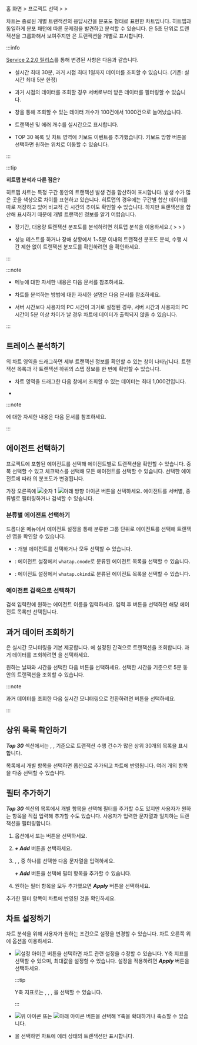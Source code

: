 홈 화면 &gt; 프로젝트 선택 &gt; <Cmdname sid="dashboard" className="uitext" /> &gt; <Cmdname sid="transaction_map" className="uitext" />

<Cmdname sid="transaction_map" className="uitext" /> 차트는 종료된 개별 트랜잭션의 응답시간을 분포도 형태로 표현한 차트입니다. 히트맵과 동일하게 분포 패턴에 따른 문제점을 발견하고 분석할 수 있습니다. <Cmdname sid="hitmap" className="uitext" />은 5초 단위로 트랜잭션을 그룹화해서 보여주지만 <Cmdname sid="transaction_map" className="uitext" />은 트랜잭션을 개별로 표시합니다.

<ImgLang img='dashboard-transaction-map.png' desc='트랜잭션 맵' />

:::info

[Service 2.2.0 릴리스](../release-notes/service/service-2.2.0)를 통해 변경된 사항은 다음과 같습니다.

- 실시간 최대 30분, 과거 시점 최대 1일까지 데이터를 조회할 수 있습니다. (기존: 실시간 최대 5분 한정)

- 과거 시점의 데이터를 조회할 경우 서버로부터 받은 데이터를 필터링할 수 있습니다.

- <Cmdname sid="TTL06209" className="uitext" /> 창을 통해 조회할 수 있는 데이터 개수가 100건에서 1000건으로 늘어났습니다.

- 트랜잭션 및 에러 개수를 실시간으로 표시합니다.

- <span class="uitext">TOP 30</span> 목록 및 차트 영역에 키보드 이벤트를 추가했습니다. 키보드 방향 버튼을 선택하면 원하는 위치로 이동할 수 있습니다.

:::

:::tip 

**히트맵 분석과 다른 점은?**

히트맵 차트는 특정 구간 동안의 트랜잭션 발생 건을 합산하여 표시합니다. 발생 수가 많은 곳을 색상으로 차이를 표현하고 있습니다. 히트맵의 경우에는 구간별 합산 데이터를 따로 저장하고 있어 비교적 긴 시간의 추이도 확인할 수 있습니다. 하지만 트랜잭션을 합산해 표시하기 때문에 개별 트랜잭션 정보를 알기 어렵습니다.

* 장기간, 대용량 트랜잭션 분포도를 분석하려면 히트맵 분석을 이용하세요.(<Cmdname sid="project_menu" className="uitext" /> &gt; <Cmdname sid="analysis" className="uitext" /> &gt; <Cmdname sid="hitmap" className="uitext" />)

* 성능 테스트를 하거나 장애 상황에서 1\~5분 이내의 트랜잭션 분포도 분석, 수행 시간 제한 없이 트랜잭션 분포도를 확인하려면 <Cmdname sid="transaction_map" className="uitext" />을 확인하세요.

:::

:::note

* <Cmdname sid="hitmap" className="uitext" /> 메뉴에 대한 자세한 내용은 <Link to="trs-view">다음 문서</Link>를 참조하세요. 

* <Cmdname sid="hitmap_transaction" className="uitext" /> 차트를 분석하는 방법에 대한 자세한 설명은 <Link to="../best-practice-guides/about-apm-hitmap-class">다음 문서</Link>를 참조하세요.

* 서버 시간보다 사용자의 PC 시간이 과거로 설정된 경우, 서버 시간과 사용자의 PC 시간이 5분 이상 차이가 날 경우 차트에 데이터가 출력되지 않을 수 있습니다.

:::

## 트레이스 분석하기

<Cmdname sid="transaction_map" />의 차트 영역을 드래그하면 세부 트랜잭션 정보를 확인할 수 있는 <Cmdname sid="TTL06209" className="uitext" /> 창이 나타납니다. 트랜잭션 목록과 각 트랜잭션 하위의 스텝 정보를 한 번에 확인할 수 있습니다.

<ImgLang img='dashboard-txmap-tx-analysis.png' desc='트레이스 분석' />

* 차트 영역을 드래그한 다음 <Cmdname sid="TTL06209" className="uitext" /> 창에서 조회할 수 있는 데이터는 최대 1,000건입니다.

* 

:::note

 <Cmdname sid="TTL06209" className="uitext" />에 대한 자세한 내용은 <Link to="dashboard-hitmap-trace">다음 문서</Link>를 참조하세요.

:::


## 에이전트 선택하기

프로젝트에 포함된 에이전트를 선택해 에이전트별로 트랜잭션을 확인할 수 있습니다. 중복 선택할 수 있고 <Cmdname sid="select_all" className="uitext" /> 체크박스를 선택해 모든 에이전트를 선택할 수 있습니다. 선택한 에이전트에 따라 <Cmdname sid="transaction_map" className="uitext" />의 분포도가 변경됩니다.

<ImgLang img='dashboard-txmap-select-agent.png' desc='에이전트 선택' />

가장 오른쪽에 ![숫자 1](/img/number-01.png) ![아래 방향 아이콘](/img/down-arrow.svg) 버튼을 선택하세요. 에이전트를 서버별, 종류별로 필터링하거나 검색할 수 있습니다.

### 분류별 에이전트 선택하기

드롭다운 메뉴에서 에이전트 설정을 통해 분류한 그룹 단위로 에이전트를 선택해 트랜잭션 맵을 확인할 수 있습니다.

* <Cmdname sid="type_oid" className="uitext" />: 개별 에이전트를 선택하거나 모두 선택할 수 있습니다.

* <Cmdname sid="type_onode" className="uitext" />: 에이전트 설정에서 <code>whatap.onode</code>로 분류된 에이전트 목록을 선택할 수 있습니다.

* <Cmdname sid="type_okind" className="uitext" />: 에이전트 설정에서 <code>whatap.okind</code>로 분류된 에이전트 목록을 선택할 수 있습니다.

### 에이전트 검색으로 선택하기

검색 입력란에 원하는 에이전트 이름을 입력하세요. 입력 후 <Cmdname sid="apply_immediately" className="uitext" /> 버튼을 선택하면 해당 에이전트 목록만 선택됩니다.


## 과거 데이터 조회하기

<Cmdname sid="transaction_map" className="uitext" />은 실시간 모니터링을 기본 제공합니다. <Cmdname sid="duration" className="uitext" />에 설정된 간격으로 트랜잭션을 조회합니다. 과거 데이터를 조회하려면 <Cmdname sid="end_time" className="uitext" />을 선택하세요.

<ImgLang img='dashboard-txmap-select-time.png' desc='시간 선택' />

원하는 날짜와 시간을 선택한 다음 <Cmdname sid="ok" className="uitext" /> 버튼을 선택하세요. 선택한 시간을 기준으로 5분 동안의 트랜잭션을 조회할 수 있습니다.

:::note

과거 데이터를 조회한 다음 실시간 모니터링으로 전환하려면 <Cmdname sid="realtime" className="uitext" /> 버튼을 선택하세요.

:::


## 상위 목록 확인하기

***Top 30*** 섹션에서는 <Cmdname sid="TTL06918" className="uitext" />, <Cmdname sid="TTL06101" className="uitext" />, <Cmdname sid="ip" className="uitext" /> 기준으로 트랜잭션 수행 건수가 많은 상위 30개의 목록을 표시합니다. 

<ImgLang img='dashboard-txmap-top30.png' desc='Top 30' />

목록에서 개별 항목을 선택하면 <Cmdname sid="filter" className="uitext" /> 옵션으로 추가되고 <Cmdname sid="transaction_map" className="uitext" /> 차트에 반영됩니다. 여러 개의 항목을 다중 선택할 수 있습니다.


## 필터 추가하기

***Top 30*** 섹션의 목록에서 개별 항목을 선택해 필터를 추가할 수도 있지만 사용자가 원하는 항목을 직접 입력해 추가할 수도 있습니다. 사용자가 입력한 문자열과 일치하는 트랜잭션을 필터링합니다.

1. <Cmdname sid="filter" className="uitext" /> 옵션에서 <Cmdname sid="add_filter" className="uitext" /> 또는 <LinkImage img="ico-add.svg" className="ico" /> 버튼을 선택하세요.

1. ***+ Add*** 버튼을 선택하세요.

1. <Cmdname sid="TTL06918" className="uitext" />, <Cmdname sid="TTL06101" className="uitext" />, <Cmdname sid="ip" className="uitext" /> 중 하나를 선택한 다음 문자열을 입력하세요.

    <ImgLang img='dashboard-txmap-filter.png' desc='필터 추가' />

    ***+ Add*** 버튼을 선택해 필터 항목을 추가할 수 있습니다.

1. 원하는 필터 항목을 모두 추가했으면 ***Apply*** 버튼을 선택하세요.

추가한 필터 항목이 <Cmdname sid="transaction_map" className="uitext" /> 차트에 반영된 것을 확인하세요.


## 차트 설정하기

차트 분석을 위해 사용자가 원하는 조건으로 설정을 변경할 수 있습니다. <Cmdname sid="transaction_map" className="uitext" /> 차트 오른쪽 위에 옵션을 이용하세요.

<ImgLang img='transaction-map-setting.png' desc='트랜잭션 맵 설정' />

* ![설정 아이콘](/img/ico-setting.svg) 버튼을 선택하면 차트 관련 설정을 수정할 수 있습니다. Y축 지표를 선택할 수 있으며, 최대값을 설정할 수 있습니다. 설정을 적용하려면 ***Apply*** 버튼을 선택하세요.

  :::tip

  Y축 지표로는 <Cmdname sid="TTL06361" className="uitext" />, <Cmdname sid="TTL06364" className="uitext" />, <Cmdname sid="TTL06972" className="uitext" />, <Cmdname sid="TTL06362" className="uitext" />을 선택할 수 있습니다.

  :::

* ![위 아이콘](/img/up-arrow.svg) 또는 ![아래 아이콘](/img/down-arrow.svg) 버튼을 선택해 Y축을 확대하거나 축소할 수 있습니다.

* <Cmdname sid="error_only" className="uitext" />을 선택하면 차트에 에러 상태의 트랜잭션만 표시합니다.